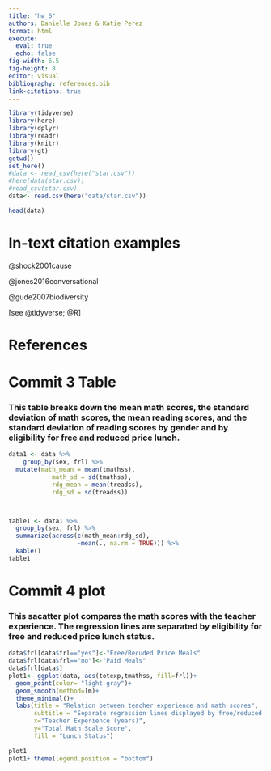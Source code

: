 ```yaml
---
title: "hw_6"
authors: Danielle Jones & Katie Perez
format: html
execute:
  eval: true
  echo: false
fig-width: 6.5
fig-height: 8
editor: visual
bibliography: references.bib
link-citations: true
---
```


```r
library(tidyverse)
library(here)
library(dplyr)
library(readr)
library(knitr)
library(gt)
getwd()
set_here()
#data <- read_csv(here("star.csv"))
#here(data(star.csv))
#read_csv(star.csv)
data<- read.csv(here("data/star.csv"))

head(data)
```

# In-text citation examples

@shock2001cause

@jones2016conversational

@gude2007biodiversity

[see @tidyverse; @R]

\newpage

# References

\newpage

# Commit 3 Table

### This table breaks down the mean math scores, the standard deviation of math scores, the mean reading scores, and the standard deviation of reading scores by gender and by eligibility for free and reduced price lunch.

```r
data1 <- data %>% 
    group_by(sex, frl) %>% 
  mutate(math_mean = mean(tmathss),
            math_sd = sd(tmathss),
            rdg_mean = mean(treadss),
            rdg_sd = sd(treadss))



table1 <- data1 %>% 
  group_by(sex, frl) %>% 
  summarize(across(c(math_mean:rdg_sd), 
                   ~mean(., na.rm = TRUE))) %>% 
  kable() 
table1
```

# Commit 4 plot

### This sacatter plot compares the math scores with the teacher experience. The regression lines are separated by eligibility for free and reduced price lunch status.
```r
data$frl[data$frl=="yes"]<-"Free/Recuded Price Meals"
data$frl[data$frl=="no"]<-"Paid Meals"
data$frl[data$]
plot1<- ggplot(data, aes(totexp,tmathss, fill=frl))+
  geom_point(color= "light gray")+
  geom_smooth(method=lm)+
  theme_minimal()+
  labs(title = "Relation between teacher experience and math scores",
       subtitle = "Separate regression lines displayed by free/reduced price lunch status",
       x="Teacher Experience (years)",
       y="Total Math Scale Score",
       fill = "Lunch Status")
 
plot1
plot1+ theme(legend.position = "bottom")
```

